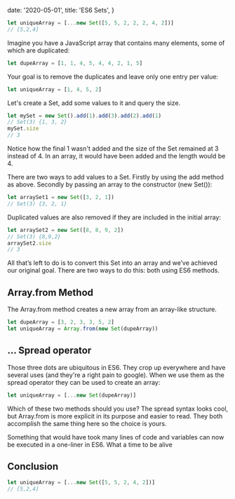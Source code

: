 
  date: '2020-05-01',
  title: 'ES6 Sets',
}

```javascript
let uniqueArray = [...new Set([5, 5, 2, 2, 2, 4, 2])]
// [5,2,4]
```

Imagine you have a JavaScript array that contains many elements, some of which are duplicated:

```javascript
let dupeArray = [1, 1, 4, 5, 4, 4, 2, 1, 5]
```

Your goal is to remove the duplicates and leave only one entry per value:

```javascript
let uniqueArray = [1, 4, 5, 2]
```

Let's create a Set, add some values to it and query the size.

```javascript
let mySet = new Set().add(1).add(3).add(2).add(1)
// Set(3) {1, 3, 2}
mySet.size
// 3
```

Notice how the final 1 wasn't added and the size of the Set remained at 3 instead of 4. In an array, it would have been added and the length would be 4.

There are two ways to add values to a Set. Firstly by using the add method as above. Secondly by passing an array to the constructor (new Set()):

```javascript
let arraySet1 = new Set([3, 2, 1])
// Set(3) {3, 2, 1}
```

Duplicated values are also removed if they are included in the initial array:

```javascript
let arraySet2 = new Set([8, 8, 9, 2])
// Set(3) {8,9,2}
arraySet2.size
// 3
```

All that’s left to do is to convert this Set into an array and we’ve achieved our original goal. There are two ways to do this: both using ES6 methods.

## Array.from Method

The Array.from method creates a new array from an array-like structure.

```javascript
let dupeArray = [3, 2, 3, 3, 5, 2]
let uniqueArray = Array.from(new Set(dupeArray))
```

## ... Spread operator

Those three dots are ubiquitous in ES6. They crop up everywhere and have several uses (and they're a right pain to google). When we use them as the spread operator they can be used to create an array:

```javascript
let uniqueArray = [...new Set(dupeArray)]
```

Which of these two methods should you use? The spread syntax looks cool, but Array.from is more explicit in its purpose and easier to read. They both accomplish the same thing here so the choice is yours.

Something that would have took many lines of code and variables can now be executed in a one-liner in ES6. What a time to be alive

## Conclusion

```javascript
let uniqueArray = [...new Set([5, 5, 2, 4, 2])]
// [5,2,4]
```

